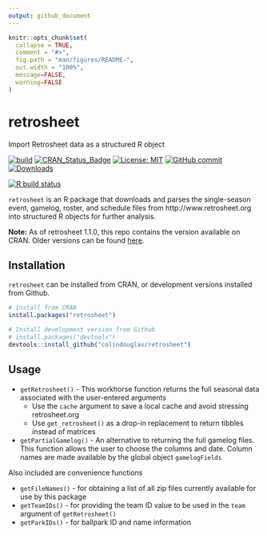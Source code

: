 ```yaml
---
output: github_document
---
```


<!-- README.md is generated from README.Rmd. Please edit that file --> 

```r
knitr::opts_chunk$set(
  collapse = TRUE, 
  comment = "#>",
  fig.path = "man/figures/README-",
  out.width = "100%",
  message=FALSE, 
  warning=FALSE
)
``` 
# retrosheet
Import Retrosheet data as a structured R object
 
<!-- badges: start -->

[![build](https://github.com/RamiKrispin/coronavirus/workflows/build/badge.svg?branch=master)](https://github.com/RamiKrispin/coronavirus/actions?query=workflow%3Abuild)
[![CRAN\_Status\_Badge](https://www.r-pkg.org/badges/version/retrosheet)](https://cran.r-project.org/package=retrosheet)
[![License: MIT](https://img.shields.io/badge/license-GPL%20(%3E%3D%202)-blue.svg)](https://opensource.org/licenses/GPL-2.0)
[![GitHub commit](https://img.shields.io/github/last-commit/colindouglas/retrosheet)](https://github.com/colindouglas/retrosheet/commit/master)
[![Downloads](https://cranlogs.r-pkg.org/badges/last-month/retrosheet)](https://cran.r-project.org/package=retrosheet)

[![R build status](https://github.com/colindouglas/retrosheet/workflows/R-CMD-check/badge.svg)](https://github.com/colindouglas/retrosheet/actions)
<!-- badges: end -->

`retrosheet` is an R package that downloads and parses the single-season event, gamelog, roster, and schedule
files from http://www.retrosheet.org into structured R objects for further analysis.

**Note:** As of retrosheet 1.1.0, this repo contains the version available on CRAN. Older versions can be found [here](https://github.com/rmscriven/retrosheet).

## Installation
`retrosheet` can be installed from CRAN, or development versions installed from Github.
```r
# Install from CRAN
install.packages("retrosheet")

# Install development version from Github
# install.packages("devtools")
devtools::install_github("colindouglas/retrosheet")
```

## Usage
* `getRetrosheet()` - This workhorse function returns the full seasonal data associated with the user-entered 
 arguments
    * Use the `cache` argument to save a local cache and avoid stressing retrosheet.org
    * Use `get_retrosheet()` as a drop-in replacement to return tibbles instead of matrices
* `getPartialGamelog()` - An alternative to returning the full gamelog files.  This function allows the user
 to choose the columns and date. Column names are made available by the global object `gamelogFields`
 
Also included are convenience functions 

* `getFileNames()` - for obtaining a list of all zip files currently available for use by this package
* `getTeamIDs()` - for providing the team ID value to be used in the `team` argument of `getRetrosheet()`
* `getParkIDs()` - for ballpark ID and name information


